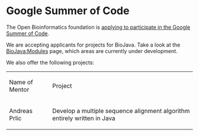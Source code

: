 = Google Summer of Code =

The Open Bioinformatics foundation is [http://www.open-bio.org/wiki/Google_Summer_of_Code applying to participate in the Google Summer of Code].

We are accepting applicants for projects for BioJava. Take a look at the [[BioJava:Modules]] page, which areas are currently under development.


We also offer the following projects:
<table >
<tr><td> Name of Mentor </td> <td> Project </td></tr>
<tr><td>Andreas Prlic</td> <td>Develop a multiple sequence alignment algorithm entirely written in Java</td></tr>
</table>